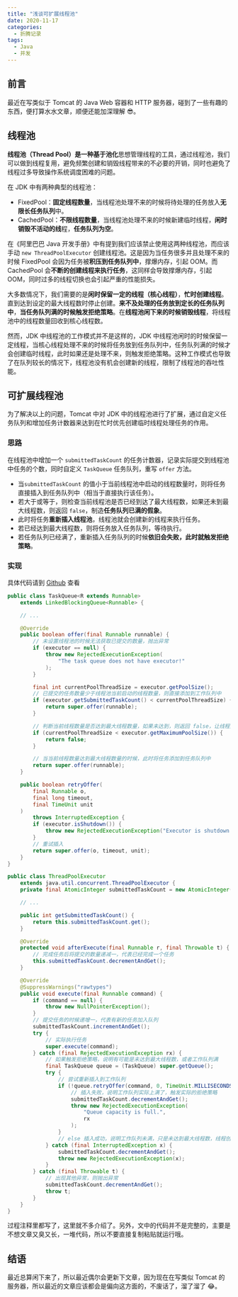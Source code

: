 ```yaml
---
title: "浅谈可扩展线程池"
date: 2020-11-17
categories:
  - 折腾记录
tags:
  - Java
  - 并发
---
```


## 前言

最近在写类似于 Tomcat 的 Java Web 容器和 HTTP 服务器，碰到了一些有趣的东西，便打算水水文章，顺便还能加深理解 😎。

## 线程池

**线程池（Thread Pool）**是一种基于**池化**思想管理线程的工具，通过线程池，我们可以做到线程复用，避免频繁创建和销毁线程带来的不必要的开销，同时也避免了线程过多导致操作系统调度困难的问题。

在 JDK 中有两种典型的线程池：

- FixedPool：**固定线程数量**，当线程池处理不来的时候将待处理的任务放入**无限长任务队列**中。
- CachedPool：**不限线程数量**，当线程池处理不来的时候新建临时线程，**闲时销毁不活动的线**程，**任务队列为空**。

在《阿里巴巴 Java 开发手册》中有提到我们应该禁止使用这两种线程池，而应该手动 `new ThreadPoolExecutor` 创建线程池。这是因为当任务很多并且处理不来的时候 FixedPool 会因为任务被**积压到任务队列中**，撑爆内存，引起 OOM。而 CachedPool 会**不断的创建线程来执行任务**，这同样会导致撑爆内存，引起 OOM，同时过多的线程切换也会引起严重的性能损失。

大多数情况下，我们需要的是**闲时保留一定的线程（核心线程）**，**忙时创建线程**。直到达到设定的最大线程数时停止创建。**来不及处理的任务放到定长的任务队列中**，**当任务队列满的时候触发拒绝策略**。在**线程池闲下来的时候销毁线程**，将线程池中的线程数量回收到核心线程数。

然而，JDK 中线程池的工作模式并不是这样的，JDK 中线程池闲时的时候保留一定线程，当核心线程处理不来的时候将任务放到任务队列中，任务队列满的时候才会创建临时线程，此时如果还是处理不来，则触发拒绝策略。这种工作模式也导致了在队列较长的情况下，线程池没有机会创建新的线程，限制了线程池的吞吐性能。

## 可扩展线程池

为了解决以上的问题，Tomcat 中对 JDK 中的线程池进行了扩展，通过自定义任务队列和增加任务计数器来达到在忙时优先创建临时线程处理任务的作用。

### 思路

在线程池中增加一个 `submittedTaskCount` 的任务计数器，记录实际提交到线程池中任务的个数，同时自定义 `TaskQueue` 任务队列，重写 `offer` 方法。

- 当`submittedTaskCount` 的值小于当前线程池中启动的线程数量时，则将任务直接插入到任务队列中（相当于直接执行该任务）。
- 若大于或等于，则检查当前线程池是否已经到达了最大线程数，如果还未到最大线程数，则返回 `false`，制造**任务队列已满的假象**。
- 此时将任务**重新插入线程池**，线程池就会创建新的线程来执行任务。
- 若已经达到最大线程数，则将任务放入任务队列，等待执行。
- 若任务队列已经满了，重新插入任务队列的时候**依旧会失败，此时就触发拒绝策略**。

### 实现

具体代码请到 [Github](https://github.com/syfxlin/code/tree/master/100-days-of-code/java/src/main/java/me/ixk/days/day1) 查看

```java
public class TaskQueue<R extends Runnable>
    extends LinkedBlockingQueue<Runnable> {

    // ...

    @Override
    public boolean offer(final Runnable runnable) {
        // 未设置线程池的时候无法获取已提交的数量，抛出异常
        if (executor == null) {
            throw new RejectedExecutionException(
                "The task queue does not have executor!"
            );
        }

        final int currentPoolThreadSize = executor.getPoolSize();
        // 已提交的任务数量少于线程池当前启动的线程数量，则直接添加到工作队列中
        if (executor.getSubmittedTaskCount() < currentPoolThreadSize) {
            return super.offer(runnable);
        }

        // 判断当前线程数量是否达到最大线程数量，如果未达到，则返回 false，让线程池优先新建线程
        if (currentPoolThreadSize < executor.getMaximumPoolSize()) {
            return false;
        }

        // 当当前线程数量达到最大线程数量的时候，此时将任务添加到任务队列中
        return super.offer(runnable);
    }

    public boolean retryOffer(
        final Runnable o,
        final long timeout,
        final TimeUnit unit
    )
        throws InterruptedException {
        if (executor.isShutdown()) {
            throw new RejectedExecutionException("Executor is shutdown!");
        }
        // 重试插入
        return super.offer(o, timeout, unit);
    }
}
```

```java
public class ThreadPoolExecutor
    extends java.util.concurrent.ThreadPoolExecutor {
    private final AtomicInteger submittedTaskCount = new AtomicInteger(0);

    // ...

    public int getSubmittedTaskCount() {
        return this.submittedTaskCount.get();
    }

    @Override
    protected void afterExecute(final Runnable r, final Throwable t) {
        // 完成任务后将提交的数量递减一，代表已经完成一个任务
        this.submittedTaskCount.decrementAndGet();
    }

    @Override
    @SuppressWarnings("rawtypes")
    public void execute(final Runnable command) {
        if (command == null) {
            throw new NullPointerException();
        }
        // 提交任务的时候递增一，代表有新的任务加入队列
        submittedTaskCount.incrementAndGet();
        try {
            // 实际执行任务
            super.execute(command);
        } catch (final RejectedExecutionException rx) {
            // 如果触发拒绝策略，说明有可能是未达到最大线程数，或者工作队列满
            final TaskQueue queue = (TaskQueue) super.getQueue();
            try {
                // 尝试重新插入到工作队列
                if (!queue.retryOffer(command, 0, TimeUnit.MILLISECONDS)) {
                    // 插入失败，说明工作队列实际上满了，触发实际的拒绝策略
                    submittedTaskCount.decrementAndGet();
                    throw new RejectedExecutionException(
                        "Queue capacity is full.",
                        rx
                    );
                }
                // else 插入成功，说明工作队列未满，只是未达到最大线程数，线程创建达到要求的时候就会执行
            } catch (final InterruptedException x) {
                submittedTaskCount.decrementAndGet();
                throw new RejectedExecutionException(x);
            }
        } catch (final Throwable t) {
            // 出现其他异常，则抛出异常
            submittedTaskCount.decrementAndGet();
            throw t;
        }
    }
}
```

过程注释里都写了，这里就不多介绍了。另外，文中的代码并不是完整的，主要是不想文章又臭又长，一堆代码，所以不要直接复制粘贴就运行哦。

## 结语

最近总算闲下来了，所以最近偶尔会更新下文章，因为现在在写类似 Tomcat 的服务器，所以最近的文章应该都会是偏向这方面的，不废话了，溜了溜了 😂。
